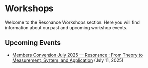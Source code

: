 # Workshops

Welcome to the Resonance Workshops section. Here you will find information about our past and upcoming workshop events.

## Upcoming Events

- [Members Convention July 2025 — Resonance : From Theory to Measurement, System, and Application](/workshops/members_convention_july2025) (July 11, 2025) 

